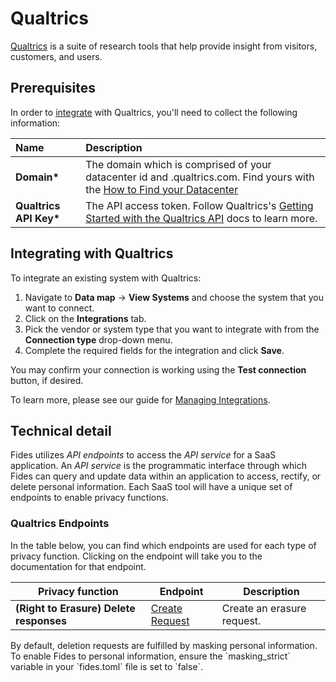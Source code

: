 
# Qualtrics

[Qualtrics](https://www.qualtrics.com//) is a suite of research tools that help provide insight from visitors, customers, and users.

## Prerequisites

In order to [integrate](../) with Qualtrics, you'll need to collect the following information:

| Name                    | Description                                                                                                                                                                                     |
| :---------------------- | :---------------------------------------------------------------------------------------------------------------------------------------------------------------------------------------------- |
| **Domain\***            | The domain which is comprised of your datacenter id and .qualtrics.com. Find yours with the [How to Find your Datacenter](https://api.qualtrics.com/1aea264443797-base-url-and-datacenter-i-ds) |
| **Qualtrics API Key\*** | The API access token. Follow Qualtrics's [Getting Started with the Qualtrics API](https://www.qualtrics.com/support/integrations/api-integration/overview/) docs to learn more.                 |

## Integrating with Qualtrics

To integrate an existing system with Qualtrics:

1. Navigate to **Data map** → **View Systems** and choose the system that you want to connect.
2. Click on the **Integrations** tab.
3. Pick the vendor or system type that you want to integrate with from the **Connection type** drop-down menu.
4. Complete the required fields for the integration and click **Save**.

You may confirm your connection is working using the **Test connection** button, if desired.

To learn more, please see our guide for [Managing Integrations](/user-guides/integrations/manage-integrations).

## Technical detail

Fides utilizes _API endpoints_ to access the _API service_ for a SaaS application. An _API service_ is the programmatic interface through which Fides can query and update data within an application to access, rectify, or delete personal information. Each SaaS tool will have a unique set of endpoints to enable privacy functions.

### Qualtrics Endpoints

In the table below, you can find which endpoints are used for each type of privacy function. Clicking on the endpoint will take you to the documentation for that endpoint.

| Privacy function                        | Endpoint                                                                 | Description                |
| --------------------------------------- | ------------------------------------------------------------------------ | -------------------------- |
| **(Right to Erasure) Delete responses** | [Create Request](https://api.qualtrics.com/90a15f9bf47db-create-request) | Create an erasure request. |

<Callout type="info" emoji="">
By default, deletion requests are fulfilled by masking personal information. To enable Fides to personal information, ensure the `masking_strict` variable in your `fides.toml` file is set to `false`.
</Callout>
